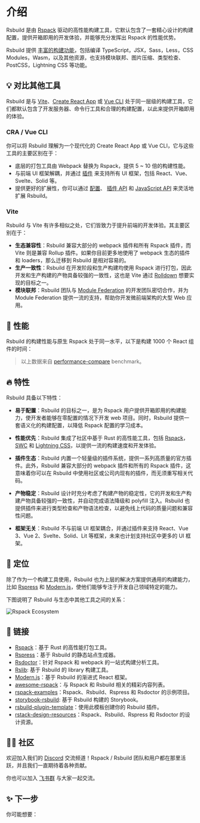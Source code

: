 # 介绍

Rsbuild 是由 [Rspack](https://rspack.dev/) 驱动的高性能构建工具，它默认包含了一套精心设计的构建配置，提供开箱即用的开发体验，并能够充分发挥出 Rspack 的性能优势。

Rsbuild 提供 [丰富的构建功能](/guide/start/features)，包括编译 TypeScript，JSX，Sass，Less，CSS Modules，Wasm，以及其他资源，也支持模块联邦、图片压缩、类型检查、PostCSS，Lightning CSS 等功能。

## 💡 对比其他工具

Rsbuild 是与 [Vite](https://vitejs.dev/)、[Create React App](https://github.com/facebook/create-react-app) 或 [Vue CLI](https://github.com/vuejs/vue-cli) 处于同一层级的构建工具，它们都默认包含了开发服务器、命令行工具和合理的构建配置，以此来提供开箱即用的体验。

### CRA / Vue CLI

你可以将 Rsbuild 理解为一个现代化的 Create React App 或 Vue CLI，它与这些工具的主要区别在于：

- 底层的打包工具由 Webpack 替换为 Rspack，提供 5 ~ 10 倍的构建性能。
- 与前端 UI 框架解耦，并通过 [插件](/plugins/list/index) 来支持所有 UI 框架，包括 React、Vue、Svelte、Solid 等。
- 提供更好的扩展性，你可以通过 [配置](/config/index)、 [插件 API](/plugins/dev/index) 和 [JavaScript API](/api/start/index) 来灵活地扩展 Rsbuild。

### Vite

Rsbuild 与 Vite 有许多相似之处，它们皆致力于提升前端的开发体验。其主要区别在于：

- **生态兼容性**：Rsbuild 兼容大部分的 webpack 插件和所有 Rspack 插件，而 Vite 则是兼容 Rollup 插件。如果你目前更多地使用了 webpack 生态的插件和 loaders，那么迁移到 Rsbuild 是相对容易的。
- **生产一致性**：Rsbuild 在开发阶段和生产构建均使用 Rspack 进行打包，因此开发和生产构建的产物具备较强的一致性，这也是 Vite 通过 [Rolldown](https://rolldown.rs/) 想要实现的目标之一。
- **模块联邦**：Rsbuild 团队与 [Module Federation](/guide/advanced/module-federation) 的开发团队密切合作，并为 Module Federation 提供一流的支持，帮助你开发微前端架构的大型 Web 应用。

## 🚀 性能

Rsbuild 的构建性能与原生 Rspack 处于同一水平，以下是构建 1000 个 React 组件的时间：


<BenchmarkGraph />

> 以上数据来自 [performance-compare](https://github.com/rspack-contrib/performance-compare) benchmark。

## 🔥 特性

Rsbuild 具备以下特性：

- **易于配置**：Rsbuild 的目标之一，是为 Rspack 用户提供开箱即用的构建能力，使开发者能够在零配置的情况下开发 web 项目。同时，Rsbuild 提供一套语义化的构建配置，以降低 Rspack 配置的学习成本。

- **性能优先**：Rsbuild 集成了社区中基于 Rust 的高性能工具，包括 [Rspack](https://rspack.dev)，[SWC](https://swc.rs/) 和 [Lightning CSS](https://lightningcss.dev/)，以提供一流的构建速度和开发体验。

- **插件生态**：Rsbuild 内置一个轻量级的插件系统，提供一系列高质量的官方插件。此外，Rsbuild 兼容大部分的 webpack 插件和所有的 Rspack 插件，这意味着你可以在 Rsbuild 中使用社区或公司内现有的插件，而无须重写相关代码。

- **产物稳定**：Rsbuild 设计时充分考虑了构建产物的稳定性，它的开发和生产构建产物具备较强的一致性，并自动完成语法降级和 polyfill 注入。Rsbuild 也提供插件来进行类型检查和产物语法检查，以避免线上代码的质量问题和兼容性问题。

- **框架无关**：Rsbuild 不与前端 UI 框架耦合，并通过插件来支持 React、Vue 3、Vue 2、Svelte、Solid、Lit 等框架，未来也计划支持社区中更多的 UI 框架。

## 🎯 定位

除了作为一个构建工具使用，Rsbuild 也为上层的解决方案提供通用的构建能力，比如 [Rspress](https://github.com/web-infra-dev/rspress) 和 [Modern.js](https://github.com/web-infra-dev/modern.js)，使他们能够专注于开发自己领域特定的能力。

下图说明了 Rsbuild 与生态中其他工具之间的关系：

![Rspack Ecosystem](https://github.com/web-infra-dev/rsbuild/assets/7237365/1ec93ad6-b8b1-475b-963f-cba1e7d79dec)

## 🦀 链接

- [Rspack](https://github.com/web-infra-dev/rspack)：基于 Rust 的高性能打包工具。
- [Rspress](https://github.com/web-infra-dev/rspress)：基于 Rsbuild 的静态站点生成器。
- [Rsdoctor](https://github.com/web-infra-dev/rsdoctor)：针对 Rspack 和 webpack 的一站式构建分析工具。
- [Rslib](https://github.com/web-infra-dev/rslib): 基于 Rsbuild 的 library 构建工具。
- [Modern.js](https://github.com/web-infra-dev/modern.js)：基于 Rsbuild 的渐进式 React 框架。
- [awesome-rspack](https://github.com/web-infra-dev/awesome-rspack)：与 Rspack 和 Rsbuild 相关的精彩内容列表。
- [rspack-examples](https://github.com/rspack-contrib/rspack-examples)：Rspack、Rsbuild、Rspress 和 Rsdoctor 的示例项目。
- [storybook-rsbuild](https://github.com/rspack-contrib/storybook-rsbuild): 基于 Rsbuild 构建的 Storybook。
- [rsbuild-plugin-template](https://github.com/rspack-contrib/rsbuild-plugin-template)：使用此模板创建你的 Rsbuild 插件。
- [rstack-design-resources](https://github.com/rspack-contrib/rstack-design-resources)：Rspack、Rsbuild、Rspress 和 Rsdoctor 的设计资源。

## 🧑‍💻 社区

欢迎加入我们的 [Discord](https://discord.gg/XsaKEEk4mW) 交流频道！Rspack / Rsbuild 团队和用户都在那里活跃，并且我们一直期待着各种贡献。

你也可以加入 [飞书群](https://applink.feishu.cn/client/chat/chatter/add_by_link?link_token=3c3vca77-bfc0-4ef5-b62b-9c5c9c92f1b4) 与大家一起交流。

## ✨ 下一步

你可能想要：


<NextSteps>
  <Step
    href="/guide/start/quick-start"
    title="快速上手"
    description="了解如何使用 Rsbuild"
  />
  <Step
    href="/guide/start/features"
    title="功能导航"
    description="了解 Rsbuild 提供的所有功能"
  />
  <Step
    href="/guide/basic/configure-rsbuild"
    title="查阅配置"
    description="了解如何配置 Rsbuild"
  />
</NextSteps>
